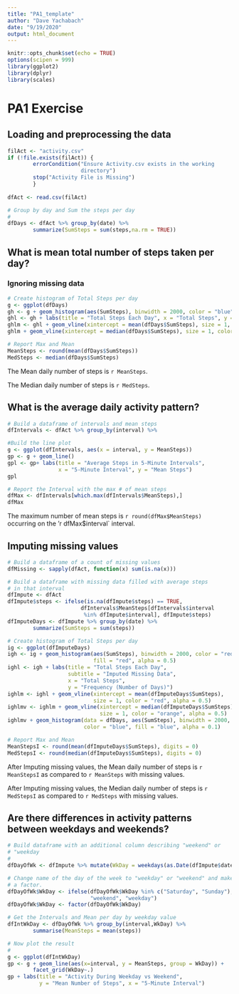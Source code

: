 ```yaml
---
title: "PA1_template"
author: "Dave Yachabach"
date: "9/19/2020"
output: html_document
---
```


```r
knitr::opts_chunk$set(echo = TRUE)
options(scipen = 999)
library(ggplot2)
library(dplyr)
library(scales)
```

# PA1 Exercise
## Loading and preprocessing the data

```r
filAct <- "activity.csv"
if (!file.exists(filAct)) {
        errorCondition("Ensure Activity.csv exists in the working
                       directory")
        stop("Activity File is Missing")
        }
        
dfAct <- read.csv(filAct)

# Group by day and Sum the steps per day
# 
dfDays <- dfAct %>% group_by(date) %>% 
        summarize(SumSteps = sum(steps,na.rm = TRUE))
```

## What is mean total number of steps taken per day?
### Ignoring missing data



```r
# Create histogram of Total Steps per day
g <- ggplot(dfDays)
gh <- g + geom_histogram(aes(SumSteps), binwidth = 2000, color = "blue", fill = "blue", alpha = 0.4)
ghl <- gh + labs(title = "Total Steps Each Day", x = "Total Steps", y = "Frequency (Number of Days)")
ghlm <- ghl + geom_vline(xintercept = mean(dfDays$SumSteps), size = 1, color = "red", alpha = 0.5)
ghlm + geom_vline(xintercept = median(dfDays$SumSteps), size = 1, color = "orange", alpha = 0.5)

# Report Max and Mean
MeanSteps <- round(mean(dfDays$SumSteps))
MedSteps <- median(dfDays$SumSteps)
```

The Mean daily number of steps is `r MeanSteps`.  

The Median daily number of steps is `r MedSteps`.

## What is the average daily activity pattern?

```r
# Build a dataframe of intervals and mean steps
dfIntervals <- dfAct %>% group_by(interval) %>%                            summarise(MeanSteps = mean(steps, na.rm = TRUE))

#Build the line plot
g <- ggplot(dfIntervals, aes(x = interval, y = MeanSteps))
gp <- g + geom_line()
gpl <- gp+ labs(title = "Average Steps in 5-Minute Intervals", 
                x = "5-Minute Interval", y = "Mean Steps")
gpl

# Report the Interval with the max # of mean steps
dfMax <- dfIntervals[which.max(dfIntervals$MeanSteps),]
dfMax
```

The maximum number of mean steps is `r round(dfMax$MeanSteps)` occurring on the 'r dfMax$interval` interval.  

## Imputing missing values

```r
# Build a dataframe of a count of missing values
dfMissing <- sapply(dfAct, function(x) sum(is.na(x)))

# Build a dataframe with missing data filled with average steps 
# in that interval
dfImpute <- dfAct
dfImpute$steps <- ifelse(is.na(dfImpute$steps) == TRUE, 
                       dfIntervals$MeanSteps[dfIntervals$interval
                        %in% dfImpute$interval], dfImpute$steps)
dfImputeDays <- dfImpute %>% group_by(date) %>% 
        summarize(SumSteps = sum(steps))

# Create histogram of Total Steps per day
ig <- ggplot(dfImputeDays)
igh <- ig + geom_histogram(aes(SumSteps), binwidth = 2000, color = "red",
                           fill = "red", alpha = 0.5)
ighl <- igh + labs(title = "Total Steps Each Day", 
                   subtitle = "Imputed Missing Data",
                   x = "Total Steps", 
                   y = "Frequency (Number of Days)")
ighlm <- ighl + geom_vline(xintercept = mean(dfImputeDays$SumSteps), 
                           size = 1, color = "red", alpha = 0.5)
ighlmv <- ighlm + geom_vline(xintercept = median(dfImputeDays$SumSteps),
                             size = 1, color = "orange", alpha = 0.5)
ighlmv + geom_histogram(data = dfDays, aes(SumSteps), binwidth = 2000, 
                        color = "blue", fill = "blue", alpha = 0.1)

# Report Max and Mean
MeanStepsI <- round(mean(dfImputeDays$SumSteps), digits = 0)
MedStepsI <- round(median(dfImputeDays$SumSteps), digits = 0)
```

After Imputing missing values, the Mean daily number of steps is `r MeanStepsI` as compared to `r MeanSteps` with missing values.    

After Imputing missing values, the Median daily number of steps is `r MedStepsI` as compared to `r MedSteps` with missing values.  

## Are there differences in activity patterns between weekdays and weekends?

```r
# Build dataframe with an additional column describing "weekend" or 
# "weekday
# 
dfDayOfWk <- dfImpute %>% mutate(WkDay = weekdays(as.Date(dfImpute$date)))

# Change name of the day of the week to "weekday" or "weekend" and make it 
# a factor.
dfDayOfWk$WkDay <- ifelse(dfDayOfWk$WkDay %in% c("Saturday", "Sunday"), 
                          "weekend", "weekday")
dfDayOfWk$WkDay <- factor(dfDayOfWk$WkDay)

# Get the Intervals and Mean per day by weekday value
dfIntWkDay <- dfDayOfWk %>% group_by(interval,WkDay) %>% 
        summarise(MeanSteps = mean(steps))

# Now plot the result
# 
g <- ggplot(dfIntWkDay)
gp <- g + geom_line(aes(x=interval, y = MeanSteps, group = WkDay)) + 
        facet_grid(WkDay~.)
gp + labs(title = "Activity During Weekday vs Weekend", 
          y = "Mean Number of Steps", x = "5-Minute Interval")
```

